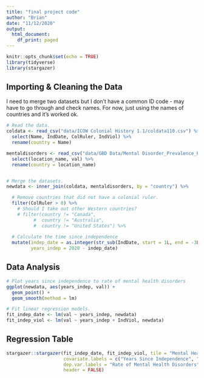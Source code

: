 ```yaml
---
title: "final project code"
author: "Brian"
date: "11/12/2020"
output:
  html_document:
    df_print: paged
---
```


```r
knitr::opts_chunk$set(echo = TRUE)
library(tidyverse)
library(stargazer)
```


## Importing & Cleaning the Data

I need to merge two datasets but I don't have a common ID code - may have to go through  and check names. For now, just using the names of countries and it's worked ok.

```r
# Read the data.
coldata <- read_csv("data/ICOW Colonial History 1.1/coldata110.csv") %>%
  select(Name, IndDate, ColRuler, IndViol) %>%
  rename(country = Name)

mentaldisorders <- read_csv("data/GBD Data/Mental Disorder_Prevalence_Percent_IHME-GBD_2019/Rate_Prevalence_IHME-GBD_2019_DATA-aed48dc0-1.csv") %>%
  select(location_name, val) %>%
  rename(country = location_name)


# Merge the datasets.
newdata <- inner_join(coldata, mentaldisorders, by = "country") %>% 

  # Remove countries that did not have a colonial ruler.
  filter(ColRuler > 0) %>%
    # Should I take out other Western countries?
    # filter(country != "Canada",
          #  country != "Australia",
          #  country != "United States") %>%
  
  # Calculate the time since independence 
  mutate(indep_date = as.integer(str_sub(IndDate, start = 1L, end = -3L)), 
         years_indep = 2020 - indep_date)
```

## Data Analysis


```r

# Plot years since independence to rate of mental health disorders
ggplot(newdata, aes(years_indep, val)) + 
  geom_point() + 
  geom_smooth(method = lm)

# Fit linear regression models.
fit_indep_date <- lm(val ~ years_indep, newdata) 
fit_indep_viol <- lm(val ~ years_indep + IndViol, newdata) 

```

## Regression Table

```r
stargazer::stargazer(fit_indep_date, fit_indep_viol, tile = "Mental Health Burden Based on Independence Year and Violent Independence",
                     covariate.labels = c("Years Since Independence", "Violence Independence"),
                     dep.var.labels = "Rate of Mental Health Disorders",
                     header = FALSE)
```

